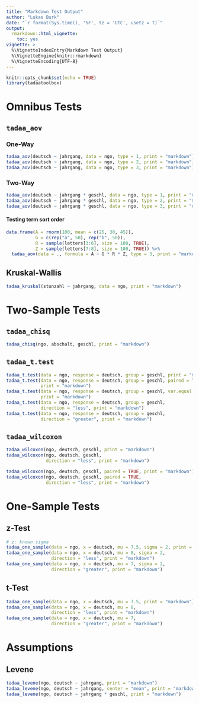 ```yaml
---
title: "Markdown Test Output"
author: "Lukas Burk"
date: "`r format(Sys.time(), '%F', tz = 'UTC', usetz = T)`"
output: 
  rmarkdown::html_vignette:
    toc: yes
vignette: >
  %\VignetteIndexEntry{Markdown Test Output}
  %\VignetteEngine{knitr::rmarkdown}
  %\VignetteEncoding{UTF-8}
---
```



```r
knitr::opts_chunk$set(echo = TRUE)
library(tadaatoolbox)
```

# Omnibus Tests

## `tadaa_aov`

### One-Way

```r
tadaa_aov(deutsch ~ jahrgang, data = ngo, type = 1, print = "markdown")
tadaa_aov(deutsch ~ jahrgang, data = ngo, type = 2, print = "markdown")
tadaa_aov(deutsch ~ jahrgang, data = ngo, type = 3, print = "markdown")
```


### Two-Way

```r
tadaa_aov(deutsch ~ jahrgang * geschl, data = ngo, type = 1, print = "markdown")
tadaa_aov(deutsch ~ jahrgang * geschl, data = ngo, type = 2, print = "markdown")
tadaa_aov(deutsch ~ jahrgang * geschl, data = ngo, type = 3, print = "markdown")
```

#### Testing term sort order

```r
data.frame(A = rnorm(100, mean = c(25, 30, 45)),
           G = c(rep("a", 50), rep("b", 50)),
           R = sample(letters[3:6], size = 100, TRUE),
           Z = sample(letters[7:8], size = 100, TRUE)) %>%
  tadaa_aov(data = ., formula = A ~ G * R * Z, type = 3, print = "markdown")
```


## Kruskal-Wallis

```r
tadaa_kruskal(stunzahl ~ jahrgang, data = ngo, print = "markdown")
```


# Two-Sample Tests

## `tadaa_chisq`

```r
tadaa_chisq(ngo, abschalt, geschl, print = "markdown")
```


## `tadaa_t.test`

```r
tadaa_t.test(data = ngo, response = deutsch, group = geschl, print = "markdown")
tadaa_t.test(data = ngo, response = deutsch, group = geschl, paired = TRUE,
             print = "markdown")
tadaa_t.test(data = ngo, response = deutsch, group = geschl, var.equal = FALSE,
             print = "markdown")
tadaa_t.test(data = ngo, response = deutsch, group = geschl, 
             direction = "less", print = "markdown")
tadaa_t.test(data = ngo, response = deutsch, group = geschl, 
             direction = "greater", print = "markdown")
```

## `tadaa_wilcoxon`

```r
tadaa_wilcoxon(ngo, deutsch, geschl, print = "markdown")
tadaa_wilcoxon(ngo, deutsch, geschl, 
               direction = "less", print = "markdown")

tadaa_wilcoxon(ngo, deutsch, geschl, paired = TRUE, print = "markdown")
tadaa_wilcoxon(ngo, deutsch, geschl, paired = TRUE, 
               direction = "less", print = "markdown")

```

# One-Sample Tests

## z-Test

```r
# z: known sigma
tadaa_one_sample(data = ngo, x = deutsch, mu = 7.5, sigma = 2, print = "markdown")
tadaa_one_sample(data = ngo, x = deutsch, mu = 8, sigma = 2, 
                 direction = "less", print = "markdown")
tadaa_one_sample(data = ngo, x = deutsch, mu = 7, sigma = 2, 
                 direction = "greater", print = "markdown")
```

## t-Test

```r
tadaa_one_sample(data = ngo, x = deutsch, mu = 7.5, print = "markdown")
tadaa_one_sample(data = ngo, x = deutsch, mu = 8, 
                 direction = "less", print = "markdown")
tadaa_one_sample(data = ngo, x = deutsch, mu = 7, 
                 direction = "greater", print = "markdown")
```

# Assumptions

## Levene

```r
tadaa_levene(ngo, deutsch ~ jahrgang, print = "markdown")
tadaa_levene(ngo, deutsch ~ jahrgang, center = "mean", print = "markdown")
tadaa_levene(ngo, deutsch ~ jahrgang * geschl, print = "markdown")
```



